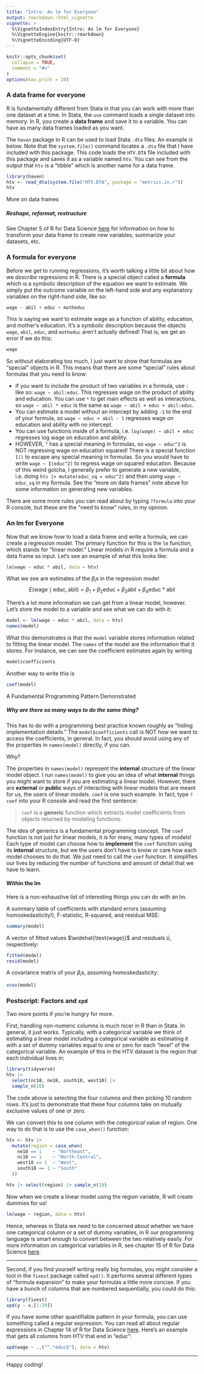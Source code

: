 ```yaml
---
title: "Intro: An lm for Everyone"
output: rmarkdown::html_vignette
vignette: >
  %\VignetteIndexEntry{Intro: An lm for Everyone}
  %\VignetteEngine{knitr::rmarkdown}
  %\VignetteEncoding{UTF-8}
---
```


```r
knitr::opts_chunk$set(
  collapse = TRUE,
  comment = "#>"
)
options(max.print = 20)
```

### A data frame for everyone

R is fundamentally different from Stata in that you can work with more than one dataset at a time. In Stata, the `use` command loads a single dataset into memory. In R, you create a **data frame** and save it to a variable. You can have as many data frames loaded as you want.

The `haven` package in R can be used to load Stata `.dta` files. An example is below. Note that the `system.file()` command locates a `.dta` file that I have included with this package. This code loads the `HTV.DTA` file included with this package and saves it as a variable named `htv`. You can see from the output that `htv` is a "tibble" which is another name for a data frame.

```r
library(haven)
htv <- read_dta(system.file("HTV.DTA", package = "metrics.in.r"))
htv
```

<div class="card text-bg-secondary mb-3">
<div class="card-header">More on data frames</div>
<div class="card-body">
<h5 class="card-title">Reshape, reformat, restructure</h5>
<p class="card-text">See Chapter 5 of R for Data Science <a href="https://r4ds.had.co.nz/transform.html">here</a> for information on how to transform your data frame to create new variables, summarize your datasets, etc.</p>
</div>
</div>

### A formula for everyone

Before we get to running regressions, it's worth talking a little bit about how we *describe* regressions in R. There is a special object called a **formula** which is a symbolic description of the equation we want to estimate. We simply put the outcome variable on the left-hand side and any explanatory variables on the right-hand side, like so:
```r
wage ~ abil + educ + motheduc
```

This is saying we want to estimate wage as a function of ability, education, and mother's education. It's a *symbolic* description because the objects `wage`, `abil`, `educ`, and `motheduc` aren't actually defined! That is, we get an error if we do this:
```r
wage
```
So without elaborating too much, I just want to show that formulas are "special" objects in R. This means that there are some "special" rules about formulas that you need to know:

- If you want to include the product of two variables in a formula, use `:` like so: `wage ~ abil:educ`. This regresses wage on the product of ability and education. You can use `*` to get main effects as well as interactions, so `wage ~ abil * educ` is the same as `wage ~ abil + educ + abil:educ`.
- You can estimate a model without an intercept by adding `-1` to the end of your formula, so `wage ~ educ + abil - 1` regresses wage on education and ability with no intercept.
- You can use functions inside of a formula, i.e. `log(wage) ~ abil + educ` regresses log wage on education and ability.
- HOWEVER, `^` has a special meaning in formulas, so `wage ~ educ^2` is NOT regressing wage on education squared! There is a special function `I()` to escape any special meaning in formulas. So you would have to write `wage ~ I(educ^2)` to regress wage on squared education. Because of this weird gotcha, I generally prefer to generate a new variable, i.e. doing `htv |> mutate(educ_sq = educ^2)` and then using `wage ~ educ_sq` in my formula. See the "more on data frames" note above for some information on generating new variables.

There are some more rules you can read about by typing `?formula` into your R console, but these are the "need to know" rules, in my opinion.

### An lm for Everyone

Now that we know how to load a data frame and write a formula, we can create a regression model. The primary function for this is the `lm` function, which stands for "linear model." Linear models in R require a formula and a data frame as input. Let's see an example of what this looks like:

```r
lm(wage ~ educ * abil, data = htv)
```

What we see are estimates of the $\beta_i$s in the regression model
$$
E(\text{wage}\mid \text{educ}, \text{abil}) = \beta_1 + \beta_2\text{educ} + \beta_3\text{abil} + \beta_4\text{educ}*\text{abil}
$$

There's a lot more information we can get from a linear model, however. Let's store the model to a variable and see what we can do with it:

```r
model <- lm(wage ~ educ * abil, data = htv)
names(model)
```

What this demonstrates is that the `model` variable stores information related to fitting the linear model. The `names` of the model are the information that it stores. For instance, we can see the coefficient estimates again by writing
```r
model$coefficients
```

Another way to write this is
```r
coef(model)
```

<div class="card text-bg-secondary mb-3">
<div class="card-header">A Fundamental Programming Pattern Demonstrated</div>
<div class="card-body">
<h5 class="card-title">Why are there so many ways to do the same thing?</h5>
<p class="card-text">
This has to do with a programming best practice known roughly as "hiding implementation details." The `model$coefficients` call is NOT how we want to access the coefficients, in general. In fact, you should avoid using any of the properties in `names(model)` directly, if you can.
</p>
<p class="card-text">Why?</p>
<p class="card-text">
The properties in `names(model)` represent the **internal** structure of the linear model object. I run `names(model)` to give you an idea of what **internal** things you might want to store if you are estimating a linear model. However, there are **external** or **public** ways of interacting with linear models that are meant for us, the users of linear models. `coef` is one such example. In fact, type `?coef` into your R console and read the first sentence:

> `coef` is a **generic** function which extracts model coefficients from objects returned by modeling functions.
</p>
<p class="card-text">
The idea of generics is a fundamental programming concept. The `coef` function is not just for linear models, it is for many, many types of models! Each type of model can choose how to **implement** the `coef` function using its **internal** structure, but we the users don't have to know or care how each model chooses to do that. We just need to call the `coef` function. It simplifies our lives by reducing the number of functions and amount of detail that we have to learn.
</p>
</div>
</div>

#### Within the lm

Here is a non-exhaustive list of interesting things you can do with an lm.

A summary table of coefficients with standard errors (assuming homoskedasticity!), F-statistic, R-squared, and residual MSE:

```r
summary(model)
```

A vector of fitted values $\widehat{\text{wage}}$ and residuals $\hat{u}$, respectively:

```r
fitted(model)
resid(model)
```

A covariance matrix of your $\beta_i$s, assuming homoskedasticity:

```r
vcov(model)
```

### Postscript: Factors and `xpd`

Two more points if you're hungry for more.

First, handling non-numeric columns is much nicer in R than in Stata. In general, it just works. Typically, with a categorical variable we think of estimating a linear model including a categorical variable as estimating it with a set of dummy variables equal to one or zero for each "level" of the categorical variable. An example of this in the HTV dataset is the region that each individual lives in:

```r
library(tidyverse)
htv |> 
  select(nc18, ne18, south18, west18) |> 
  sample_n(10)
```

The code above is selecting the four columns and then picking 10 random rows. It's just to demonstrate that these four columns take on mutually exclusive values of one or zero.

We can convert this to one column with the *categorical* value of region. One way to do that is to use the `case_when()` function:

```r
htv <- htv |>
  mutate(region = case_when(
    ne18 == 1    ~ "Northeast",
    nc18 == 1    ~ "North-Central",
    west18 == 1  ~ "West",
    south18 == 1 ~ "South"
  ))

htv |> select(region) |> sample_n(10)
```

Now when we create a linear model using the region variable, R will create dummies for us!

```r
lm(wage ~ region, data = htv)
```

Hence, whereas in Stata we need to be concerned about whether we have one categorical column or a set of dummy variables, in R our programming language is smart enough to convert between the two relatively easily. For more information on categorical variables in R, see chapter 15 of R for Data Science [here](https://r4ds.had.co.nz/factors.html).

<hr>

Second, if you find yourself writing really big formulas, you might consider a tool in the `fixest` package called `xpd()`. It performs several different types of "formula expansion" to make your formulas a little more concise. If you have a bunch of columns that are numbered sequentially, you could do this:

```r
library(fixest)
xpd(y ~ x.[1:20])
```

If you have some other quantifiable pattern in your formula, you can use something called a regular expression. You can read all about regular expressions in Chapter 14 of R for Data Science [here](https://r4ds.had.co.nz/strings.html). Here's an example that gets all columns from HTV that end in "educ":

```r
xpd(wage ~ ..("^.*educ$"), data = htv)
```

<hr>

Happy coding!